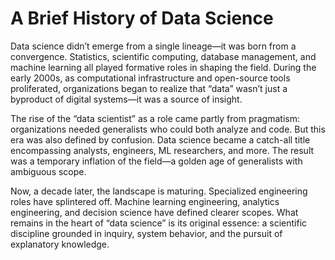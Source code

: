 # A Brief History of Data Science

Data science didn’t emerge from a single lineage—it was born from a convergence. Statistics, scientific computing, database management, and machine learning all played formative roles in shaping the field. During the early 2000s, as computational infrastructure and open-source tools proliferated, organizations began to realize that “data” wasn't just a byproduct of digital systems—it was a source of insight.

The rise of the “data scientist” as a role came partly from pragmatism: organizations needed generalists who could both analyze and code. But this era was also defined by confusion. Data science became a catch-all title encompassing analysts, engineers, ML researchers, and more. The result was a temporary inflation of the field—a golden age of generalists with ambiguous scope.

Now, a decade later, the landscape is maturing. Specialized engineering roles have splintered off. Machine learning engineering, analytics engineering, and decision science have defined clearer scopes. What remains in the heart of “data science” is its original essence: a scientific discipline grounded in inquiry, system behavior, and the pursuit of explanatory knowledge.
